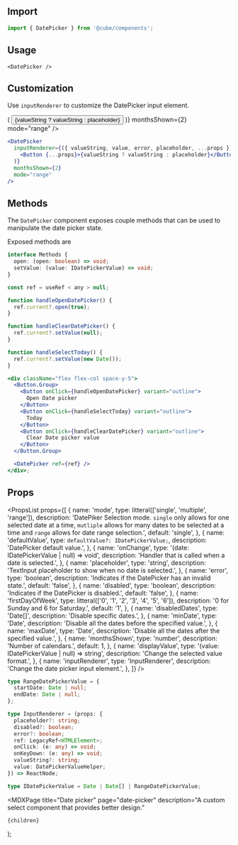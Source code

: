 


<Head>
  <title>Date Picker - Cube</title>
  <meta
    name="description"
    content="A custom select component that provides better design."
  />
</Head>

## Import

```js
import { DatePicker } from '@cube/components';
```

## Usage

<Example>
  <DatePicker />
</Example>

```tsx
<DatePicker />
```

## Customization

Use `inputRenderer` to customize the DatePicker input element.

<Example>
  <DatePicker
    inputRenderer={({ valueString, value, placeholder, ...props }) => (
      <Button {...props}>{valueString ? valueString : placeholder}</Button>
    )}
    monthsShown={2}
    mode="range"
  />
</Example>

```jsx
<DatePicker
  inputRenderer={({ valueString, value, error, placeholder, ...props }) => (
    <Button {...props}>{valueString ? valueString : placeholder}</Button>
  )}
  monthsShown={2}
  mode="range"
/>
```

## Methods

The `DatePicker` component exposes couple methods that can be used to manipulate the date picker state.

Exposed methods are

```ts
interface Methods {
  open: (open: boolean) => void;
  setValue: (value: IDatePickerValue) => void;
}
```

<MethodsExample />

```jsx
const ref = useRef < any > null;

function handleOpenDatePicker() {
  ref.current?.open(true);
}

function handleClearDatePicker() {
  ref.current?.setValue(null);
}

function handleSelectToday() {
  ref.current?.setValue(new Date());
}

<div className="flex flex-col space-y-5">
  <Button.Group>
    <Button onClick={handleOpenDatePicker} variant="outline">
      Open Date picker
    </Button>
    <Button onClick={handleSelectToday} variant="outline">
      Today
    </Button>
    <Button onClick={handleClearDatePicker} variant="outline">
      Clear Date picker value
    </Button>
  </Button.Group>

  <DatePicker ref={ref} />
</div>;
```

## Props

<PropsList
  props={[
    {
      name: 'mode',
      type: litteral(['single', 'multiple', 'range']),
      description:
        'DatePiker Selection mode. `single` only allows for one selected date at a time, `mutliple` allows for many dates to be selected at a time and `range` allows for date range selection.',
      default: 'single',
    },
    {
      name: 'defaultValue',
      type: `defaultValue?: IDatePickerValue;`,
      description: 'DatePicker default value.',
    },
    {
      name: 'onChange',
      type: '(date: IDatePickerValue | null) => void',
      description: 'Handler that is called when a date is selected.',
    },
    {
      name: 'placeholder',
      type: 'string',
      description: 'TextInput placeholder to show when no date is selected.',
    },
    {
      name: 'error',
      type: 'boolean',
      description: 'Indicates if the DatePicker has an invalid state.',
      default: 'false',
    },
    {
      name: 'disabled',
      type: 'boolean',
      description: 'Indicates if the DatePicker is disabled.',
      default: 'false',
    },
    {
      name: 'firstDayOfWeek',
      type: litteral(['0', '1', '2', '3', '4', '5', '6']),
      description: '0 for Sunday and 6 for Saturday.',
      default: '1',
    },
    {
      name: 'disabledDates',
      type: 'Date[]',
      description: 'Disable specific dates.',
    },
    {
      name: 'minDate',
      type: 'Date',
      description: 'Disable all the dates before the specified value.',
    },
    {
      name: 'maxDate',
      type: 'Date',
      description: 'Disable all the dates after the specified value.',
    },
    {
      name: 'monthsShown',
      type: 'number',
      description: 'Number of calendars.',
      default: 1,
    },
    {
      name: 'displayValue',
      type: '(value: IDatePickerValue | null) => string',
      description: 'Change the selected value format.',
    },
    {
      name: 'inputRenderer',
      type: 'InputRenderer',
      description: 'Change the date picker input element.',
    },
  ]}
/>

```ts
type RangeDatePickerValue = {
  startDate: Date | null;
  endDate: Date | null;
};

type InputRenderer = (props: {
  placeholder?: string;
  disabled?: boolean;
  error?: boolean;
  ref: LegacyRef<HTMLElement>;
  onClick: (e: any) => void;
  onKeyDown: (e: any) => void;
  valueString?: string;
  value: DatePickerValueHelper;
}) => ReactNode;

type IDatePickerValue = Date | Date[] | RangeDatePickerValue;
```

  <MDXPage
    title="Date picker"
    page="date-picker"
    description="A custom select component that provides better design."
  >
    {children}
  </MDXPage>
);
